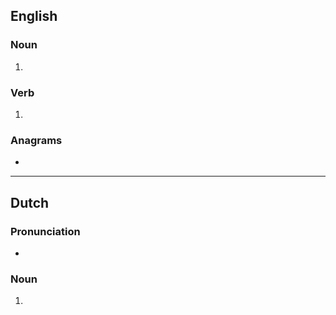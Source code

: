 {{also|Ambers}}
==English==

===Noun===
{{head|en|noun form}}

# {{plural of|amber|lang=en}}

===Verb===
{{head|en|verb form}}

# {{en-third-person singular of|amber}}

===Anagrams===
* {{anagrams|en|a=abemrs|Brames|bemars|breams|embars}}

----

==Dutch==

===Pronunciation===
* {{audio|Nl-ambers.ogg|Audio|lang=nl}}

===Noun===
{{head|nl|noun plural form}}

# {{nl-noun form of|pl|amber}}